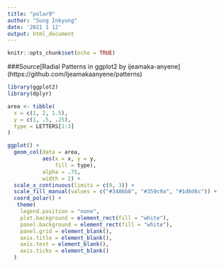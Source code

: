 ```yaml
---
title: "polar9"
author: "Sung Inkyung"
date: '2021 1 12'
output: html_document
---
```


```r
knitr::opts_chunk$set(echo = TRUE)
```
###Source[Radial Patterns in ggplot2 by ijeamaka-anyene] (https://github.com/Ijeamakaanyene/patterns)
```r
library(ggplot2)
library(dplyr)
```


```r
area <- tibble(
  x = c(1, 2, 1.5),
  y = c(1, .5, .25),
  type = LETTERS[1:3]
)
```


```r
ggplot() +
  geom_col(data = area,
           aes(x = x, y = y,
               fill = type),
           alpha = .75,
           width = 2) +
  scale_x_continuous(limits = c(0, 3)) +
  scale_fill_manual(values = c("#3486b8", "#359c9a", "#1d6d6c")) +
  coord_polar() +
   theme(
    legend.position = "none",
    plot.background = element_rect(fill = "white"),
    panel.background = element_rect(fill = "white"),
    panel.grid = element_blank(),
    axis.title = element_blank(),
    axis.text = element_blank(),
    axis.ticks = element_blank()
  )
```

